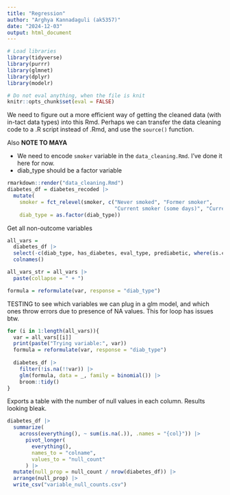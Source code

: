 ```yaml
---
title: "Regression"
author: "Arghya Kannadaguli (ak5357)"
date: "2024-12-03"
output: html_document
---
```


```r
# Load libraries
library(tidyverse)
library(purrr)
library(glmnet)
library(dplyr)
library(modelr)

# Do not eval anything, when the file is knit
knitr::opts_chunk$set(eval = FALSE)
```

We need to figure out a more efficient way of getting the cleaned data (with in-tact data types) into this Rmd. Perhaps we can transfer the data cleaning code to a .R script instead of .Rmd, and use the `source()` function.

Also **NOTE TO MAYA**

* We need to encode `smoker` variable in the `data_cleaning.Rmd`. I've done it here for now.
* diab_type should be a factor variable

```r
rmarkdown::render("data_cleaning.Rmd")
diabetes_df = diabetes_recoded |> 
  mutate(
    smoker = fct_relevel(smoker, c("Never smoked", "Former smoker", 
                                   "Current smoker (some days)", "Current smoker (every day)")),
    diab_type = as.factor(diab_type))
```

Get all non-outcome variables
```r
all_vars = 
  diabetes_df |> 
  select(-c(diab_type, has_diabetes, eval_type, prediabetic, where(is.character))) |> 
  colnames()

all_vars_str = all_vars |> 
  paste(collapse = " + ")

formula = reformulate(var, response = "diab_type")
```

TESTING to see which variables we can plug in a glm model, and which ones throw errors due to presence of NA values. This for loop has issues btw.
```r

for (i in 1:length(all_vars)){
  var = all_vars[[i]]
  print(paste("Trying variable:", var))
  formula = reformulate(var, response = "diab_type")
  
  diabetes_df |> 
    filter(!is.na(!!var)) |> 
    glm(formula, data = _, family = binomial()) |> 
    broom::tidy()
}
```

Exports a table with the number of null values in each column. Results looking bleak.
```r
diabetes_df |> 
  summarize(
    across(everything(), ~ sum(is.na(.)), .names = "{col}")) |> 
      pivot_longer(
        everything(),
        names_to = "colname",
        values_to = "null_count"
      ) |> 
  mutate(null_prop = null_count / nrow(diabetes_df)) |> 
  arrange(null_prop) |> 
  write_csv("variable_null_counts.csv")
```

